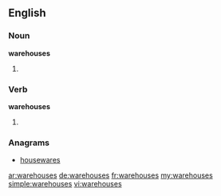 ==English==

===Noun===
'''warehouses'''

# {{plural of|warehouse}}

===Verb===
'''warehouses'''

# {{third-person singular of|warehouse}}

===Anagrams===
* [[housewares#English|housewares]]

[[ar:warehouses]]
[[de:warehouses]]
[[fr:warehouses]]
[[my:warehouses]]
[[simple:warehouses]]
[[vi:warehouses]]